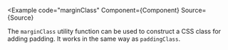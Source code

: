
<Example
  code="marginClass"
  Component={Component}
  Source={Source}
>
  The `marginClass` utility function can be used to construct a CSS class for
  adding padding.  It works in the same way as `paddingClass`.
</Example>
